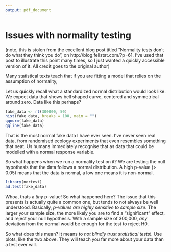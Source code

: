 ```yaml
---
output: pdf_document
---
```


# Issues with normality testing


(note, this is stolen from the excellent blog post titled "Normality tests don't do what they think you do", on http://blog.fellstat.com/?p=61. I've used that post to illustrate this point many times, so I just wanted a quickly accessible version of it. All credit goes to the original author)


Many statistical texts teach that if you are fitting a model that relies on the assumption of normality, 

Let us quickly recall what a standardized normal distribution would look like. We expect data that shows bell shaped curve, centered and symmetrical around zero. Data like this perhaps?
```r
fake_data <- rt(300000, 50)
hist(fake_data, breaks = 100, main = "")
qqnorm(fake_data)
qqline(fake_data)
```

That is the most normal fake data I have ever seen. I've never seen real data, from randomised ecology experiments that even resembles something that neat. Us humans immediately recognise that as data that could be modelled with a normal response variable. 

So what happens when we run a normality test on it? We are testing the null hypothesis that the data follows a normal distribution. A high p-value (> 0.05) means that the data is normal, a low one means it is non-normal.

```r
library(nortest)
ad.test(fake_data)
```

Whoa, thats a *tiny* p-value! So what happened here? The issue that this presents is actually quite a common one, but tends to not always be well understood. Basically, *p-values are highly sensitive to sample size*. The larger your sample size, the more likely you are to find a "significant" effect, and reject your null hypothesis. With a sample size of 300,000, *any* deviation from the normal would be enough for the test to reject H0. 

So what does this mean? It means to *not blindly trust statistical tests!*. Use plots, like the two above. They will teach you far more about your data than a test ever will. 
